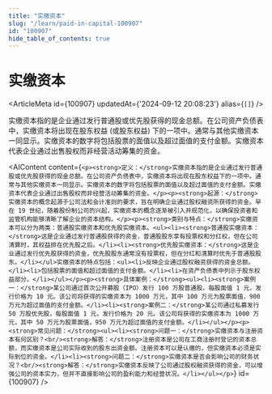 ```yaml
---
title: "实缴资本"
slug: "/learn/paid-in-capital-100907"
id: "100907"
hide_table_of_contents: true
---
```



# 实缴资本

<ArticleMeta id={100907} updatedAt={'2024-09-12 20:08:23'} alias={`[]`} />
<div className='border-solid border-b border-t-0 my-4 border-[var(--ifm-color-gray-300)]' />

实缴资本指的是企业通过发行普通股或优先股获得的现金总额。在公司资产负债表中，实缴资本将出现在股东权益 (或股东权益) 下的一项中。通常与其他实缴资本一同显示。实缴资本的数字将包括股票的面值以及超过面值的支付金额。实缴资本代表企业通过出售股权而非经营活动筹集的资金。

<AIContent content={`<p><strong>定义：</strong>实缴资本指的是企业通过发行普通股或优先股获得的现金总额。在公司资产负债表中，实缴资本将出现在股东权益下的一项中。通常与其他实缴资本一同显示。实缴资本的数字将包括股票的面值以及超过面值的支付金额。实缴资本代表企业通过出售股权而非经营活动筹集的资金。</p><p><strong>起源：</strong>实缴资本的概念起源于公司法和会计准则的要求，旨在明确企业通过股权融资所获得的资金。早在 19 世纪，随着股份制公司的兴起，实缴资本的概念逐渐被引入并规范化，以确保投资者和监管机构能够清晰了解企业的资本结构。</p><p><strong>类别与特点：</strong>实缴资本可以分为两类：普通股实缴资本和优先股实缴资本。<ul><li><strong>普通股实缴资本：</strong>这是企业通过发行普通股获得的资金，普通股股东享有投票权和分红权，但在公司清算时，其权益排在优先股之后。</li><li><strong>优先股实缴资本：</strong>这是企业通过发行优先股获得的资金，优先股股东通常没有投票权，但在分红和清算时优先于普通股股东。</li></ul>实缴资本的特点包括：<ul><li>反映企业通过股权融资获得的资金总额。</li><li>包括股票的面值和超过面值的支付金额。</li><li>在资产负债表中列示于股东权益部分。</li></ul></p><p><strong>具体案例：</strong><ul><li><strong>案例一：</strong>某公司通过首次公开募股（IPO）发行 100 万股普通股，每股面值 1 元，发行价格为 10 元。该公司将获得的实缴资本为 1000 万元，其中 100 万元为股票面值，900 万元为超过面值的支付金额。</li><li><strong>案例二：</strong>某公司通过私募发行 50 万股优先股，每股面值 1 元，发行价格为 20 元。该公司将获得的实缴资本为 1000 万元，其中 50 万元为股票面值，950 万元为超过面值的支付金额。</li></ul></p><p><strong>常见问题：</strong><ul><li><strong>问题一：</strong>实缴资本与注册资本有何区别？<br/><strong>解答：</strong>注册资本是公司在工商注册时登记的资本总额，而实缴资本是公司实际收到的股东出资金额。注册资本可以是认缴的，但实缴资本必须是实际到位的资金。</li><li><strong>问题二：</strong>实缴资本是否会影响公司的财务状况？<br/><strong>解答：</strong>实缴资本反映了公司通过股权融资获得的资金，可以增强公司的资本实力，但并不直接影响公司的盈利能力和经营状况。</li></ul></p>`} id={100907} />
